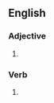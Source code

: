 ==English==

===Adjective===
{{en-adj|-}}

# {{alternative spelling of|en|metalled}}

===Verb===
{{head|en|verb form}}

# {{en-past of|metal}}